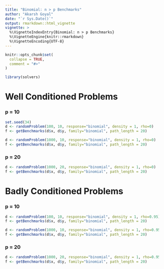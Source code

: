 ```yaml
---
title: "Binomial: n > p Benchmarks"
author: "Akarsh Goyal"
date: "`r Sys.Date()`"
output: rmarkdown::html_vignette
vignette: >
  %\VignetteIndexEntry{Binomial: n > p Benchmarks}
  %\VignetteEngine{knitr::rmarkdown}
  %\VignetteEncoding{UTF-8}
---
```


```r
knitr::opts_chunk$set(
  collapse = TRUE,
  comment = "#>"
)
```

```r
library(solvers)
```

# Well Conditioned Problems
### p = 10
```r
set.seed(34)
d <- randomProblem(100, 10, response="binomial", density = 1, rho=0)
f <- getBenchmarks(d$x, d$y, family="binomial", path_length = 20)
```

```r
d <- randomProblem(1000, 10, response="binomial", density = 1, rho=0)
f <- getBenchmarks(d$x, d$y, family="binomial", path_length = 20)
```

### p = 20
```r
d <- randomProblem(1000, 20, response="binomial", density = 1, rho=0)
f <- getBenchmarks(d$x, d$y, family="binomial", path_length = 20)
```

# Badly Conditioned Problems
### p = 10
```r
d <- randomProblem(100, 10, response="binomial", density = 1, rho=0.95)
f <- getBenchmarks(d$x, d$y, family="binomial", path_length = 20)
```

```r
d <- randomProblem(1000, 10, response="binomial", density = 1, rho=0.95)
f <- getBenchmarks(d$x, d$y, family="binomial", path_length = 20)
```

### p = 20
```r
d <- randomProblem(1000, 20, response="binomial", density = 1, rho=0.95)
f <- getBenchmarks(d$x, d$y, family="binomial", path_length = 20)
```

